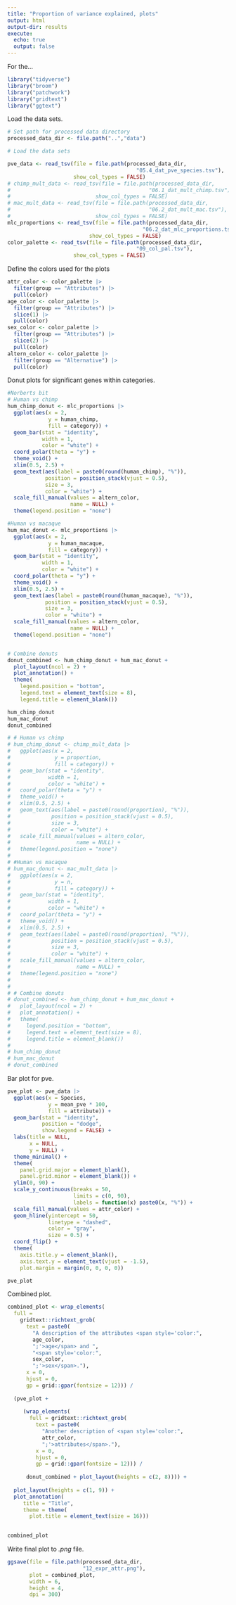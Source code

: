 ```yaml
---
title: "Proportion of variance explained, plots"
output: html
output-dir: results
execute:
  echo: true
  output: false
---
```


For the...

```r
library("tidyverse")
library("broom")
library("patchwork")
library("gridtext")
library("ggtext")
```

Load the data sets.

```r
# Set path for processed data directory
processed_data_dir <- file.path("..","data")

# Load the data sets

pve_data <- read_tsv(file = file.path(processed_data_dir,
                                         "05.4_dat_pve_species.tsv"),
                     show_col_types = FALSE)
# chimp_mult_data <- read_tsv(file = file.path(processed_data_dir,
#                                            "06.1_dat_mult_chimp.tsv"),
#                           show_col_types = FALSE)
# mac_mult_data <- read_tsv(file = file.path(processed_data_dir,
#                                            "06.2_dat_mult_mac.tsv"),
#                           show_col_types = FALSE)
mlc_proportions <- read_tsv(file = file.path(processed_data_dir,
                                           "06.2_dat_mlc_proportions.tsv"),
                          show_col_types = FALSE)
color_palette <- read_tsv(file = file.path(processed_data_dir,
                                         "09_col_pal.tsv"),
                     show_col_types = FALSE)

```

Define the colors used for the plots

```r
attr_color <- color_palette |>
  filter(group == "Attributes") |>
  pull(color)
age_color <- color_palette |>
  filter(group == "Attributes") |>
  slice(1) |>
  pull(color)
sex_color <- color_palette |>
  filter(group == "Attributes") |>
  slice(2) |>
  pull(color)
altern_color <- color_palette |>
  filter(group == "Alternative") |>
  pull(color)
```

Donut plots for significant genes within categories.

```r
#Norberts bit
# Human vs chimp
hum_chimp_donut <- mlc_proportions |>
  ggplot(aes(x = 2, 
             y = human_chimp, 
             fill = category)) +
  geom_bar(stat = "identity", 
           width = 1, 
           color = "white") +
  coord_polar(theta = "y") +
  theme_void() +
  xlim(0.5, 2.5) +
  geom_text(aes(label = paste0(round(human_chimp), "%")), 
            position = position_stack(vjust = 0.5),
            size = 3,
            color = "white") +
  scale_fill_manual(values = altern_color,
                    name = NULL) +
  theme(legend.position = "none")

#Human vs macaque
hum_mac_donut <- mlc_proportions |>
  ggplot(aes(x = 2, 
             y = human_macaque, 
             fill = category)) +
  geom_bar(stat = "identity", 
           width = 1, 
           color = "white") +
  coord_polar(theta = "y") +
  theme_void() +
  xlim(0.5, 2.5) +
  geom_text(aes(label = paste0(round(human_macaque), "%")), 
            position = position_stack(vjust = 0.5),
            size = 3,
            color = "white") +
  scale_fill_manual(values = altern_color,
                    name = NULL) +
  theme(legend.position = "none")


# Combine donuts
donut_combined <- hum_chimp_donut + hum_mac_donut +
  plot_layout(ncol = 2) +
  plot_annotation() +
  theme(
    legend.position = "bottom",
    legend.text = element_text(size = 8),
    legend.title = element_blank())

hum_chimp_donut
hum_mac_donut
donut_combined

```


```r
# # Human vs chimp
# hum_chimp_donut <- chimp_mult_data |>
#   ggplot(aes(x = 2, 
#              y = proportion, 
#              fill = category)) +
#   geom_bar(stat = "identity", 
#            width = 1, 
#            color = "white") +
#   coord_polar(theta = "y") +
#   theme_void() +
#   xlim(0.5, 2.5) +
#   geom_text(aes(label = paste0(round(proportion), "%")), 
#             position = position_stack(vjust = 0.5),
#             size = 3,
#             color = "white") +
#   scale_fill_manual(values = altern_color,
#                     name = NULL) +
#   theme(legend.position = "none")
# 
# #Human vs macaque
# hum_mac_donut <- mac_mult_data |>
#   ggplot(aes(x = 2, 
#              y = n, 
#              fill = category)) +
#   geom_bar(stat = "identity", 
#            width = 1, 
#            color = "white") +
#   coord_polar(theta = "y") +
#   theme_void() +
#   xlim(0.5, 2.5) +
#   geom_text(aes(label = paste0(round(proportion), "%")), 
#             position = position_stack(vjust = 0.5),
#             size = 3,
#             color = "white") +
#   scale_fill_manual(values = altern_color,
#                     name = NULL) +
#   theme(legend.position = "none")
# 
# 
# # Combine donuts
# donut_combined <- hum_chimp_donut + hum_mac_donut +
#   plot_layout(ncol = 2) +
#   plot_annotation() +
#   theme(
#     legend.position = "bottom",
#     legend.text = element_text(size = 8),
#     legend.title = element_blank())
# 
# hum_chimp_donut
# hum_mac_donut
# donut_combined
```

Bar plot for pve.

```r
pve_plot <- pve_data |>
  ggplot(aes(x = Species,
             y = mean_pve * 100,
             fill = attribute)) +
  geom_bar(stat = "identity",
           position = "dodge",
           show.legend = FALSE) +
  labs(title = NULL,
       x = NULL,
       y = NULL) +
  theme_minimal() +
  theme(
    panel.grid.major = element_blank(),
    panel.grid.minor = element_blank()) +
  ylim(0, 90) +
  scale_y_continuous(breaks = 50,
                     limits = c(0, 90),
                     labels = function(x) paste0(x, "%")) +
  scale_fill_manual(values = attr_color) +
  geom_hline(yintercept = 50,
             linetype = "dashed",
             color = "gray",
             size = 0.5) +
  coord_flip() +
  theme(
    axis.title.y = element_blank(),
    axis.text.y = element_text(vjust = -1.5),
    plot.margin = margin(0, 0, 0, 0))

pve_plot
```

Combined plot.

```r
combined_plot <- wrap_elements(
  full = 
    gridtext::richtext_grob(
      text = paste0(
        "A description of the attributes <span style='color:",
        age_color,
        ";'>age</span> and ",
        "<span style='color:",
        sex_color,
        ";'>sex</span>."),
      x = 0,
      hjust = 0,
      gp = grid::gpar(fontsize = 12))) /
  
  (pve_plot + 
     
     (wrap_elements(
       full = gridtext::richtext_grob(
         text = paste0(
           "Another description of <span style='color:",
           attr_color,
           ";'>attributes</span>."),
         x = 0,
         hjust = 0,
         gp = grid::gpar(fontsize = 12))) /
  
      donut_combined + plot_layout(heights = c(2, 8)))) +
  
  plot_layout(heights = c(1, 9)) +
  plot_annotation(
     title = "Title",
     theme = theme(
       plot.title = element_text(size = 16)))
   

combined_plot
```

Write final plot to *.png* file.

```r
ggsave(file = file.path(processed_data_dir,
                        "12_expr_attr.png"),
       plot = combined_plot,
       width = 6,
       height = 4,
       dpi = 300)
```
